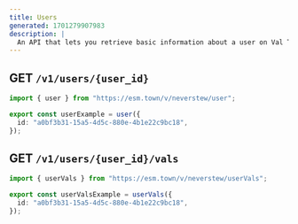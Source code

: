 ```yaml
---
title: Users
generated: 1701279907983
description: |
  An API that lets you retrieve basic information about a user on Val Town
---
```


## GET `/v1/users/{user_id}`

```ts val
import { user } from "https://esm.town/v/neverstew/user";

export const userExample = user({
  id: "a0bf3b31-15a5-4d5c-880e-4b1e22c9bc18",
});
```

## GET `/v1/users/{user_id}/vals`

```ts val
import { userVals } from "https://esm.town/v/neverstew/userVals";

export const userValsExample = userVals({
  id: "a0bf3b31-15a5-4d5c-880e-4b1e22c9bc18",
});
```